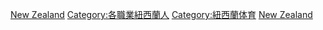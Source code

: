 {{Catnav|頁面分類|社会|文化|体育|运动员|各国运动员}}
{{Catnav|頁面分類|社会|文化|体育|各國體育|紐西蘭体育}}
{{Catnav|頁面分類|地理|国家|大洋洲国家|新西兰|紐西蘭人|各職業紐西蘭人}}
{{Catnav|頁面分類|人物|各職業人物|运动员|各国运动员}}
{{Catnav|頁面分類|人物|職業|按职业分类的各国人物|各職業紐西蘭人}}
{{Catnav|頁面分類|人物|各國人物|紐西蘭人|各職業紐西蘭人}}

{{Commons cat|Sportspeople from New Zealand}}

[[Category:各國運動員|New Zealand]]
[[Category:各職業紐西蘭人|Category:各職業紐西蘭人]]
[[Category:紐西蘭体育|Category:紐西蘭体育]]
[[Category:大洋洲運動員|New Zealand]]